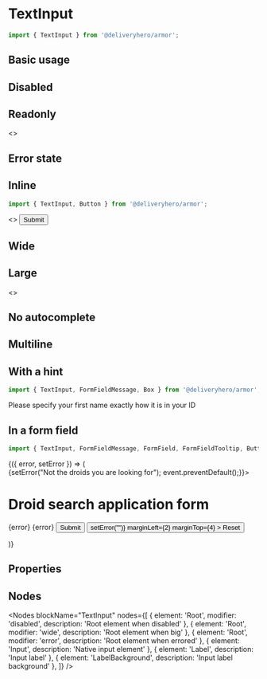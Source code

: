 
<Meta title="Components/TextInput" component={TextInput} />

# TextInput

~~~js
import { TextInput } from '@deliveryhero/armor';
~~~

## Basic usage

<Preview>
    <Story name="Basic usage" height="100px">
        <TextInput label="First name" name="first_name" />
    </Story>
</Preview>

## Disabled

<Preview>
    <Story name="Disabled" height="100px">
        <TextInput label="First name" name="first_name" disabled />
    </Story>
</Preview>

## Readonly

<Preview>
    <Story name="Readonly" height="100px">
        <>
            <TextInput label="First name" name="first_name" readOnly defaultValue="Joe" />
            <TextInput label="Last name missing" name="last_name" readOnly marginLeft={2} />
        </>
    </Story>
</Preview>

## Error state

<Preview>
    <Story name="Error state" height="100px">
        <TextInput label="First name" name="first_name" defaultValue="Joe" error />
    </Story>
</Preview>

## Inline

~~~js
import { TextInput, Button } from '@deliveryhero/armor';
~~~

<Preview>
    <Story name="Inline" height="100px">
        <>
            <TextInput label="First name" name="first_name" defaultValue="Joe" />
            <TextInput label="Last name" name="last_name" defaultValue="Smith" marginLeft={2} />
            <Button marginLeft={2}>Submit</Button>
        </>
    </Story>
</Preview>

## Wide

<Preview>
    <Story name="Wide" height="100px">
        <TextInput label="First name" name="first_name" wide />
    </Story>
</Preview>

## Large

<Preview>
    <Story name="Large" height="100px">
        <>
            <TextInput label="First name" name="first_name" defaultValue="Joe" />
            <TextInput label="Last name" name="last_name" defaultValue="Smith" marginLeft={2} large />
        </>
    </Story>
</Preview>

## No autocomplete

<Preview>
    <Story name="No autocomplete" height="100px">
        <TextInput label="First name" name="first_name" autoComplete="off" />
    </Story>
</Preview>

## Multiline

<Preview>
    <Story name="Multiline" height="240px">
        <TextInput label="Tell me how you have spent your summer" name="essay" multiline rows={5} minWidth="50%" />
    </Story>
</Preview>

## With a hint

~~~js
import { TextInput, FormFieldMessage, Box } from '@deliveryhero/armor';
~~~

<Preview>
    <Story name="With a hint" height="100px">
        <Box width="50%">
            <TextInput label="First name" name="first_name" defaultValue="Joe" wide />
            <FormFieldMessage>Please specify your first name exactly how it is in your ID</FormFieldMessage>
        </Box>
    </Story>
</Preview>

## In a form field

~~~js
import { TextInput, FormFieldMessage, FormField, FormFieldTooltip, Button } from '@deliveryhero/armor';
~~~

<Preview>
    <Story name="In a form field" height="320px">
        <StoryHelper>
            {({ error, setError }) => (
    <form onSubmit={(event) => {setError("Not the droids you are looking for"); event.preventDefault();}}>
        <h1>Droid search application form</h1>
        <FormField width="50%">
            <TextInput
                label="Droid name"
                name="droid_name"
                error={!!error}
                wide
            />
            <FormFieldMessage error oneLine>
                {error}
            </FormFieldMessage>
            <FormFieldTooltip visible={!!error}>
                {error}
            </FormFieldTooltip>
        </FormField>
        <FormField width="50%">
            <TextInput
                label="Owner name"
                name="owner_name"
                wide
            />
        </FormField>
        <Button
            type="submit"
            marginTop={4}
        >
            Submit
        </Button>
        <Button
            tertiary
            onClick={() => setError("")}
            marginLeft={2}
            marginTop={4}
        >
            Reset
        </Button>
    </form>
)}
</StoryHelper>
    </Story>
</Preview>

## Properties

<Props of={TextInput} />

## Nodes

<Nodes 
    blockName="TextInput"
    nodes={[
        { element: 'Root', modifier: 'disabled', description: 'Root element when disabled' },
        { element: 'Root', modifier: 'wide', description: 'Root element when big' },
        { element: 'Root', modifier: 'error', description: 'Root element when errored' },
        { element: 'Input', description: 'Native input element' },
        { element: 'Label', description: 'Input label' },
        { element: 'LabelBackground', description: 'Input label background' },
    ]}
/>
